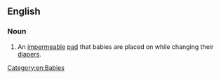 ==English==

===Noun===
{{en-noun|sg=[[changing]] [[pad]]}}

# An [[impermeable]] [[pad]] that babies are placed on while changing their [[diaper]]s.

[[Category:en:Babies]]